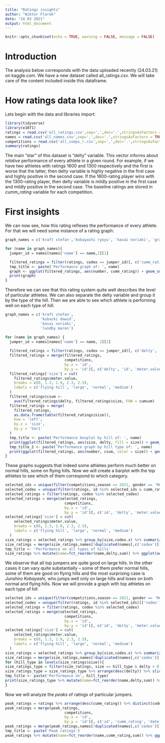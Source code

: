 ```yaml
---
title: "Ratings insights"
author: "Wiktor Florek"
date: "24 03 2021"
output: html_document
---
```


```r
knitr::opts_chunk$set(echo = TRUE, warning = FALSE, message = FALSE)
```

# Introduction

The analysis below corresponds with the data uploaded recently (24.03.21) on kaggle.com. We have a new dataset called all_ratings.csv. We will take care of the content included inside this dataframe.

# How ratings data look like?

Lets begin with the data and libraries import:

```r
library(tidyverse)
library(e1071)
ratings = read.csv('all_ratings.csv',sep=',',dec='.',stringsAsFactors = TRUE)
names = read.csv('all_names.csv',sep=',',dec='.',stringsAsFactors = TRUE)
competitions = read.csv('all_comps_r.csv',sep=',',dec='.',stringsAsFactors = TRUE)
summary(ratings)
```

The main "star" of this dataset is "delty" variable. This vector informs about *relative* performance of every athlete in a given round. For example, if we have two athletes with ratings 1600 and 1300 respectively and the first is worse that the latter, then delty variable is highly negative in the first case and highly positive in the second case. If the 1600-rating player wins with the 1300-rating player, then delty variable is mildly positive in the first case and mildly positive in the second case. The baseline ratings are stored in *cumm_rating* variable for each competition. 

# First insights

We can now see, how this rating reflexes the performance of every athlete. For that we will need some instance of a rating graph:

```r
graph_names = c('kraft stefan','kobayashi ryoyu', 'kasai noriaki', 'granerud halvor egner')

for (name in graph_names){
  jumper_id = names[names['name'] == name,2][1]

  filtered_ratings = filter(ratings, codex == jumper_id)[, c('cumm_rating', 'id', 'number')]
  tmp_title <- paste('Performance graph of: ', name)
  graph <- ggplot(filtered_ratings, aes(number, cumm_rating)) + geom_smooth() + geom_line() + labs(title=tmp_title) + xlim(0,2150) + ylim(600,2000)
  print(graph)
}
```

Therefore we can see that this rating system quite well describes the level of particular athletes. We can also separate the delty variable and group it by the type of the hill. Then we are able to see which athlete is performing well on each type of hill.

```r
graph_names = c('kraft stefan',
                'kubacki dawid',
                'kasai noriaki',
                'lundby maren')

for (name in graph_names) {
  jumper_id = names[names['name'] == name, 2][1]
  
  filtered_ratings = filter(ratings, codex == jumper_id)[, c('delty', 'id', 'number')]
  filtered_ratings = merge(filtered_ratings,
                           competitions,
                           by.x = 'id',
                           by.y = 'id')[, c('delty', 'id', 'meter.value', 'number')]
  filtered_ratings['size'] = cut(
    filtered_ratings$meter.value,
    breaks = c(0, 1.3, 1.9, 2.3, 2.5),
    labels = c('flying hill', 'large', 'normal', 'medium')
  )
  filtered_ratings$csum <-
    ave(filtered_ratings$delty, filtered_ratings$size, FUN = cumsum)
  filtered_ratings = merge(
    filtered_ratings,
    as.data.frame(table(filtered_ratings$size)),
    how = 'left',
    by.x = 'size',
    by.y = 'Var1'
  )
  tmp_title <- paste('Performance boxplot by hill of: ', name)
  print(ggplot(filtered_ratings, aes(size, delty, fill = size)) + geom_boxplot() + ylim(-20, 20) + labs(title=tmp_title))
  tmp_title_2 <- paste('Performance graph by hill type of: ', name)
  print(ggplot(filtered_ratings, aes(number, csum, color = size)) + geom_smooth() + geom_line() + labs(title=tmp_title_2)+ xlim(0,2150) + ylim(-500,1000))
}
```

These graphs suggests that indeed some athletes perform much better on normal hills, some on flying hills. Now we will create a barplot with the top athletes to see which of them correspond to which category.

```r
selected_ids = unique(filter(competitions,season == 2021, gender == 'Men')[['id']])
selected_codex = unique(filter(ratings, id %in% selected_ids & cumm_rating > 1500)[['codex']])
selected_ratings = filter(ratings, codex %in% selected_codex)
selected_ratings = merge(selected_ratings,
                           competitions,
                           by.x = 'id',
                           by.y = 'id')[, c('id', 'delty', 'meter.value', 'codex.x')]
selected_ratings['size'] = cut(
    selected_ratings$meter.value,
    breaks = c(0, 1.3, 1.9, 2.3, 2.5),
    labels = c('flying hill', 'large', 'normal', 'medium')
  )
size_ratings = selected_ratings %>% group_by(size,codex.x) %>% summarize(delty = sum(delty, na.rm = TRUE)) %>% na.omit()
size_ratings = merge(size_ratings,names[!duplicated(names[,c('codex')]),], how='left', by.x='codex.x', by.y='codex')
tmp_title <- 'Performance on all types of hills'
size_ratings %>% mutate(name=fct_reorder(name,delty,sum)) %>% ggplot(aes(name,delty, fill = size)) + geom_bar(stat='identity') + labs(title=tmp_title)+coord_flip()
```

We observe that all top jumpers are quite good on large hills. In the other cases it can vary quite substantially -- some of them prefer normal hills, some of them are good on flying hills and the most surprising case is *Junshiro Kobayashi*, who jumps well only on large hills and loses on both normal and flying hills. Now we will provide a graph with top athletes on each type of hill

```r
selected_ids = unique(filter(competitions,season == 2021, gender == 'Men')[['id']])
selected_codex = unique(filter(ratings, id %in% selected_ids)[['codex']])
selected_ratings = filter(ratings, codex %in% selected_codex)
selected_ratings = merge(selected_ratings,
                           competitions,
                           by.x = 'id',
                           by.y = 'id')[, c('id', 'delty', 'meter.value', 'codex.x')]
selected_ratings['size'] = cut(
    selected_ratings$meter.value,
    breaks = c(0, 1.3, 1.9, 2.3, 2.5),
    labels = c('flying hill', 'large', 'normal', 'medium')
  )
size_ratings = selected_ratings %>% group_by(size,codex.x) %>% summarize(delty = sum(delty, na.rm = TRUE)) %>% na.omit()
size_ratings = merge(size_ratings,names[!duplicated(names[,c('codex')]),], how='left', by.x='codex.x', by.y='codex')
for (hill_type in levels(size_ratings$size)){
size_ratings_type = filter(size_ratings, size == hill_type & delty > 0)
size_ratings_type = size_ratings_type %>% arrange(desc(delty)) %>% slice(1:15)
tmp_title <- paste('Performance on', hill_type)
print(size_ratings_type %>% mutate(name=fct_reorder(name,delty,sum)) %>% ggplot(aes(name,delty, fill = size)) + geom_bar(stat='identity') + labs(title=tmp_title)+coord_flip())
}
```

Now we will analyze the *peaks* of ratings of particular jumpers.

```r
peak_ratings = ratings %>% arrange(desc(cumm_rating)) %>% distinct(codex, .keep_all = TRUE)  %>% slice(1:30)
peak_ratings = merge(peak_ratings,
                           competitions,
                           by.x = 'id',
                           by.y = 'id')[, c('id', 'cumm_rating', 'date', 'codex.x')]
peak_ratings = merge(peak_ratings,names[!duplicated(names[,c('codex')]),], how='left', by.x='codex.x', by.y='codex')
tmp_title <- paste('Peak ratings')
peak_ratings %>% mutate(name=fct_reorder(name,cumm_rating,sum)) %>% ggplot(aes(name,cumm_rating, fill=date)) + geom_bar(stat='identity') + labs(title=tmp_title)+coord_flip()
```

